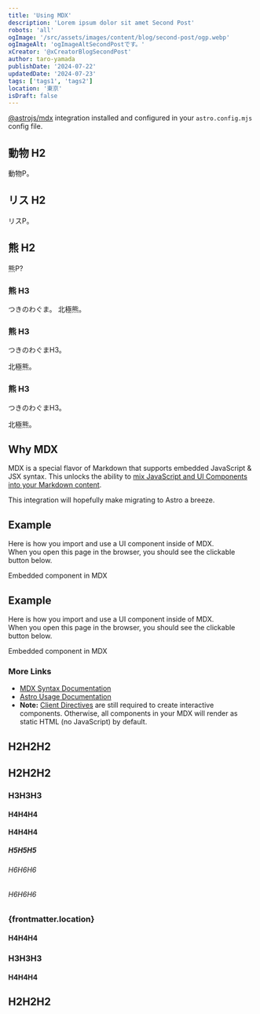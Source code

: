 ```yaml
---
title: 'Using MDX'
description: 'Lorem ipsum dolor sit amet Second Post'
robots: 'all'
ogImage: '/src/assets/images/content/blog/second-post/ogp.webp'
ogImageAlt: 'ogImageAltSecondPostです。'
xCreator: '@xCreatorBlogSecondPost'
author: taro-yamada
publishDate: '2024-07-22'
updatedDate: '2024-07-23'
tags: ['tags1', 'tags2']
location: '東京'
isDraft: false
---
```


[@astrojs/mdx](https://docs.astro.build/en/guides/integrations-guide/mdx/) integration installed and configured in your `astro.config.mjs` config file.

## 動物 H2

動物P。

## リス H2

リスP。

## 熊 H2

熊P?

### 熊 H3

つきのわぐま。
北極熊。

### 熊 H3

つきのわぐまH3。

北極熊。

### 熊 H3

つきのわぐまH3。

北極熊。

## Why MDX

MDX is a special flavor of Markdown that supports embedded JavaScript & JSX syntax. This unlocks the ability to [mix JavaScript and UI Components into your Markdown content](https://docs.astro.build/en/guides/markdown-content/#mdx-features).

This integration will hopefully make migrating to Astro a breeze.

## Example

Here is how you import and use a UI component inside of MDX.  
When you open this page in the browser, you should see the clickable button below.

Embedded component in MDX

## Example

Here is how you import and use a UI component inside of MDX.  
When you open this page in the browser, you should see the clickable button below.

Embedded component in MDX

### More Links

- [MDX Syntax Documentation](https://mdxjs.com/docs/what-is-mdx)
- [Astro Usage Documentation](https://docs.astro.build/en/guides/markdown-content/#markdown-and-mdx-pages)
- **Note:** [Client Directives](https://docs.astro.build/en/reference/directives-reference/#client-directives) are still required to create interactive components. Otherwise, all components in your MDX will render as static HTML (no JavaScript) by default.

## H2H2H2

## H2H2H2

### H3H3H3

#### H4H4H4

#### H4H4H4

##### H5H5H5

###### H6H6H6

###### H6H6H6

### {frontmatter.location}

#### H4H4H4

### H3H3H3

#### H4H4H4

## H2H2H2
